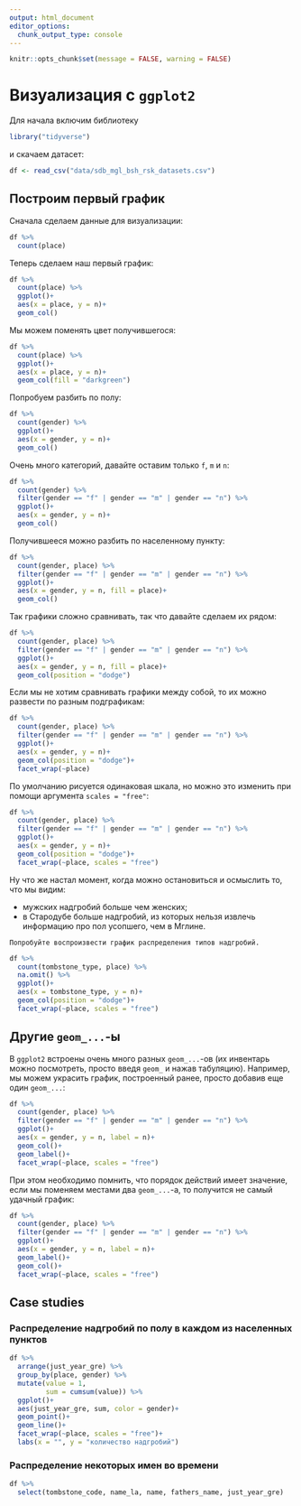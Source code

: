 ```yaml
---
output: html_document
editor_options: 
  chunk_output_type: console
---
```


```r
knitr::opts_chunk$set(message = FALSE, warning = FALSE)
```


# Визуализация с `ggplot2`

Для начала включим библиотеку

```r
library("tidyverse")
```

и скачаем датасет:

```r
df <- read_csv("data/sdb_mgl_bsh_rsk_datasets.csv")
```

## Построим первый график

Сначала сделаем данные для визуализации:

```r
df %>% 
  count(place)
```

Теперь сделаем наш первый график:

```r
df %>% 
  count(place) %>% 
  ggplot()+
  aes(x = place, y = n)+
  geom_col()
```


Мы можем поменять цвет получившегося:

```r
df %>% 
  count(place) %>% 
  ggplot()+
  aes(x = place, y = n)+
  geom_col(fill = "darkgreen")
```

Попробуем разбить по полу:

```r
df %>% 
  count(gender) %>% 
  ggplot()+
  aes(x = gender, y = n)+
  geom_col()
```

Очень много категорий, давайте оставим только `f`, `m` и `n`:

```r
df %>% 
  count(gender) %>% 
  filter(gender == "f" | gender == "m" | gender == "n") %>% 
  ggplot()+
  aes(x = gender, y = n)+
  geom_col()
```

Получившееся можно разбить по населенному пункту:

```r
df %>% 
  count(gender, place) %>% 
  filter(gender == "f" | gender == "m" | gender == "n") %>% 
  ggplot()+
  aes(x = gender, y = n, fill = place)+
  geom_col()
```

Так графики сложно сравнивать, так что давайте сделаем их рядом:

```r
df %>% 
  count(gender, place) %>% 
  filter(gender == "f" | gender == "m" | gender == "n") %>% 
  ggplot()+
  aes(x = gender, y = n, fill = place)+
  geom_col(position = "dodge")
```

Если мы не хотим сравнивать графики между собой, то их можно развести по разным подграфикам:

```r
df %>% 
  count(gender, place) %>% 
  filter(gender == "f" | gender == "m" | gender == "n") %>% 
  ggplot()+
  aes(x = gender, y = n)+
  geom_col(position = "dodge")+
  facet_wrap(~place)
```

По умолчанию рисуется одинаковая шкала, но можно это изменить при помощи аргумента `scales = "free"`:

```r
df %>% 
  count(gender, place) %>% 
  filter(gender == "f" | gender == "m" | gender == "n") %>% 
  ggplot()+
  aes(x = gender, y = n)+
  geom_col(position = "dodge")+
  facet_wrap(~place, scales = "free")
```

Ну что же настал момент, когда можно остановиться и осмыслить то, что мы видим:

* мужских надгробий больше чем женских;
* в Стародубе больше надгробий, из которых нельзя извлечь информацию про пол усопшего, чем в Мглине.

```block
Попробуйте воспроизвести график распределения типов надгробий.
```

```r
df %>% 
  count(tombstone_type, place) %>% 
  na.omit() %>% 
  ggplot()+
  aes(x = tombstone_type, y = n)+
  geom_col(position = "dodge")+
  facet_wrap(~place, scales = "free")
```

## Другие `geom_...`-ы

В `ggplot2` встроены очень много разных `geom_...`-ов (их инвентарь можно посмотреть, просто введя `geom_` и нажав табуляцию). Например, мы можем украсить график, построенный ранее, просто добавив еще один `geom_...`:

```r
df %>% 
  count(gender, place) %>% 
  filter(gender == "f" | gender == "m" | gender == "n") %>% 
  ggplot()+
  aes(x = gender, y = n, label = n)+
  geom_col()+
  geom_label()+
  facet_wrap(~place, scales = "free")
```

При этом необходимо помнить, что порядок действий имеет значение, если мы поменяем местами два `geom_...`-а, то получится не самый удачный график:

```r
df %>% 
  count(gender, place) %>% 
  filter(gender == "f" | gender == "m" | gender == "n") %>% 
  ggplot()+
  aes(x = gender, y = n, label = n)+
  geom_label()+
  geom_col()+
  facet_wrap(~place, scales = "free")
```

## Сase studies

### Распределение надгробий по полу в каждом из населенных пунктов

```r
df %>% 
  arrange(just_year_gre) %>% 
  group_by(place, gender) %>% 
  mutate(value = 1, 
         sum = cumsum(value)) %>% 
  ggplot()+
  aes(just_year_gre, sum, color = gender)+
  geom_point()+
  geom_line()+
  facet_wrap(~place, scales = "free")+
  labs(x = "", y = "количество надгробий")
```

### Распределение некоторых имен во времени

```r
df %>% 
  select(tombstone_code, name_la, name, fathers_name, just_year_gre)
```

